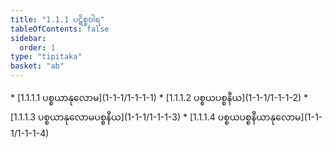 ```yaml
---
title: "1.1.1 ပဋိစ္စဝါရ"
tableOfContents: false
sidebar:
  order: 1
type: "tipitaka"
basket: "ab"
---
```



<DynamicBreadcrumb />



<TableOfContents>
* [1.1.1.1 ပစ္စယာနုလောမ](1-1-1/1-1-1-1)
* [1.1.1.2 ပစ္စယပစ္စနီယ](1-1-1/1-1-1-2)
* [1.1.1.3 ပစ္စယာနုလောမပစ္စနီယ](1-1-1/1-1-1-3)
* [1.1.1.4 ပစ္စယပစ္စနီယာနုလောမ](1-1-1/1-1-1-4)
</TableOfContents>